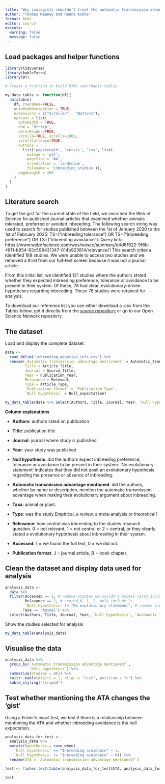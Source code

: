 ```yaml
---
title: "Why zoologists shouldn’t treat the automatic transmission advantage as an afterthought"
author: "Thomas Keaney and Hanna Kokko"
format: html
editor: source
execute:
  warning: false
  message: false
---
```


## Load packages and helper functions

```r
library(tidyverse)
library(kableExtra)
library(DT)

# Create a function to build HTML searchable tables

my_data_table <- function(df){
  datatable(
    df, rownames=FALSE,
    autoHideNavigation = TRUE,
    extensions = c("Scroller",  "Buttons"),
    options = list(
      autoWidth = TRUE,
      dom = 'Bfrtip',
      deferRender=TRUE,
      scrollX=TRUE, scrollY=1000,
      scrollCollapse=TRUE,
      buttons =
        list('pageLength', 'colvis', 'csv', list(
          extend = 'pdf',
          pageSize = 'A4',
          orientation = 'landscape',
          filename = 'inbreeding_studies')),
      pageLength = 100
    )
  )
}
```

## Literature search

To get the gist for the current state of the field, we searched the Web of Science for published journal articles that examined whether animals tolerated, preferred or avoided inbreeding. The following search string was used to search for studies published between the 1st of January 2020 to the 1st of February 2025: TS=("inbreeding tolerance") OR TS=("inbreeding preference") OR TS=("inbreeding avoidance"). Query link: https://www.webofscience.com/wos/woscc/summary/e4d61622-9f6b-48f1-b954-83c598431347-014b923814/relevance/1 This search criteria identified 188 studies. We were unable to access two studies and we removed a third from our full-text screen because it was not a journal article.  

From this initial list, we identified 121 studies where the authors stated whether they expected inbreeding preference, tolerance or avoidance to be present in their system. Of these, 78 had clear, evolutionary-driven hypotheses regarding inbreeding. These 78 studies were retained for analysis.   

To download our reference list you can either download a .csv from the Tables below, get it directly from the [source repository](https://github.com/tomkeaney/inbreeding_plants_animals) or go to our Open Science Network repository.  

## The dataset

Load and display the complete dataset. 

```r
data <- 
  read_delim("inbreeding_adaptive_refs.csv") %>% 
  rename(`Automatic transmission advantage mentioned?` = Automatic_transmission_advantage_mentioned,
         Title = Article_Title,
         Journal = Source_Title,
         Year = Publication_Year,
         Relevance = Relevant,
         Type = Article_Type,
         `Publication format` = `Publication Type`,
         `Null hypothesis` = Null_expectation)

my_data_table(data %>% select(Authors, Title, Journal, Year, `Null hypothesis`, `Automatic transmission advantage mentioned?`, Taxa, Type, Relevance, Taxa, Accessed, `Publication format`))

```

**Column explanations**

- **Authors**: authors listed on publication

- **Title**: publication title

- **Journal**: journal where study is published

- **Year**: year study was published 

- **Null hypothesis**: did the authors expect inbreeding preference, tolerance or avoidance to be present in their system. 'No evolutionary statement' indicates that they did not posit an evolutionary hypothesis regarding the presence or absence of inbreeding.

- **Automatic transmission advantage mentioned**: did the authors, whether by name or description, mention the automatic transmission advantage when making their evolutionary argument about inbreeding. 

- **Taxa**: animal or plant.

- **Type**: was the study Empirical, a review, a meta-analysis or theoretical?

- **Relevance**: how central was inbreeding to the studies research question. 0 = not relevant, 1 = not central or 2 = central, or they clearly stated a evolutionary hypothesis about inbreeding in their system.

- **Accessed**: 1 = we found the full text, 0 = we did not. 

- **Publication format**: J = journal article, B = book chapter.

## Clean the dataset and display data used for analysis

```r
analysis_data <- 
  data %>% 
  filter(Accessed == 1, # remove studies we couldn't access (also includes the book chapter)
         Relevance == 2, # scored 0, 1, 2, only include 2s
         `Null hypothesis` != "No evolutionary statement", # remove studies that mention inbreeding, but make no clear evolutionary prediction relating to it
        Taxa == "Animal") %>%
  select(Authors, Title, Journal, Year, `Null hypothesis`, `Automatic transmission advantage mentioned?`, Taxa, Type, Relevance, Taxa, Accessed, `Publication format`)
```

Show the studies selected for analysis 

```r
my_data_table(analysis_data)
```

## Visualise the data

```r
analysis_data %>%
  group_by(`Automatic transmission advantage mentioned?`, 
           `Null hypothesis`) %>% 
  summarise(Studies = n()) %>% 
  knitr::kable(digits = 1, align = "lccc", position = "c") %>%
  kable_styling("striped") 
```

## Test whether mentioning the ATA changes the 'gist'

Using a Fisher's exact test, we test if there is a relationship between mentioning the ATA and whether inbreeding avoidance is the null expectation.

```r
analysis_data_for_test <-
  analysis_data %>% 
  mutate(Hypothesis = case_when(
    `Null hypothesis` == "Inbreeding avoidance" ~ 1,
    `Null hypothesis` != "Inbreeding avoidance" ~ 0)) %>% 
  rename(ATA = `Automatic transmission advantage mentioned?`)

test <- fisher.test(table(analysis_data_for_test$ATA, analysis_data_for_test$Hypothesis))

test
```



